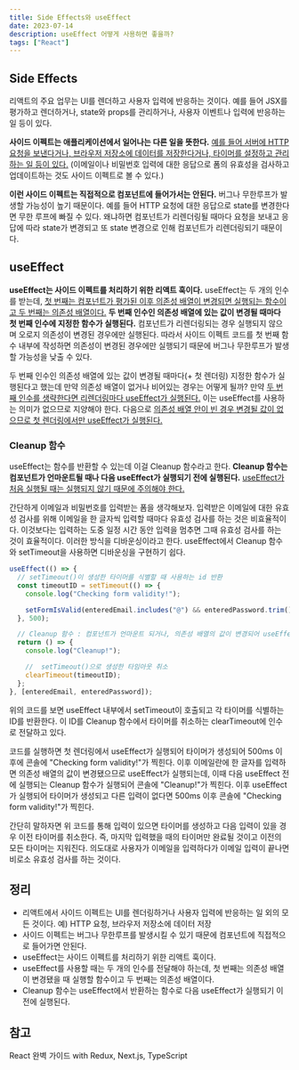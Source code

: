 ```yaml
---
title: Side Effects와 useEffect
date: 2023-07-14
description: useEffect 어떻게 사용하면 좋을까?
tags: ["React"]
---
```


## Side Effects

리액트의 주요 업무는 UI를 렌더하고 사용자 입력에 반응하는 것이다. 예를 들어 JSX를 평가하고 렌더하거나, state와 props를 관리하거나, 사용자 이벤트나 입력에 반응하는 일 등이 있다.

**사이드 이펙트는 애플리케이션에서 일어나는 다른 일을 뜻한다.** <u>예를 들어 서버에 HTTP 요청을 보낸다거나, 브라우저 저장소에 데이터를 저장한다거나, 타이머를 설정하고 관리하는 일 등이 있다.</u> (이메일이나 비밀번호 입력에 대한 응답으로 폼의 유효성을 검사하고 업데이트하는 것도 사이드 이펙트로 볼 수 있다.)

**이런 사이드 이펙트는 직접적으로 컴포넌트에 들어가서는 안된다.** 버그나 무한루프가 발생할 가능성이 높기 때문이다. 예를 들어 HTTP 요청에 대한 응답으로 state를 변경한다면 무한 루프에 빠질 수 있다. 왜냐하면 컴포넌트가 리렌더링될 때마다 요청을 보내고 응답에 따라 state가 변경되고 또 state 변경으로 인해 컴포넌트가 리렌더링되기 때문이다.

## useEffect

**useEffect는 사이드 이펙트를 처리하기 위한 리액트 훅이다.** useEffect는 두 개의 인수를 받는데, <u>첫 번째는 컴포넌트가 평가된 이후 의존성 배열이 변경되면 실행되는 함수이고 두 번째는 의존성 배열이다.</u> **두 번째 인수인 의존성 배열에 있는 값이 변경될 때마다 첫 번째 인수에 지정한 함수가 실행된다.** 컴포넌트가 리렌더링되는 경우 실행되지 않으며 오로지 의존성이 변경된 경우에만 실행된다. 따라서 사이드 이펙트 코드를 첫 번째 함수 내부에 작성하면 의존성이 변경된 경우에만 실행되기 때문에 버그나 무한루프가 발생할 가능성을 낮출 수 있다.

두 번째 인수인 의존성 배열에 있는 값이 변경될 때마다(+ 첫 렌더링) 지정한 함수가 실행된다고 했는데 만약 의존성 배열이 없거나 비어있는 경우는 어떻게 될까? 만약 <u>두 번째 인수를 생략한다면 리렌더링마다 useEffect가 실행된다.</u> 이는 useEffect를 사용하는 의미가 없으므로 지양해야 한다. 다음으로 <u>의존성 배열 안이 빈 경우 변경될 값이 없으므로 첫 렌더링에서만 useEffect가 실행된다.</u>

### Cleanup 함수

useEffect는 함수를 반환할 수 있는데 이걸 Cleanup 함수라고 한다. **Cleanup 함수는 컴포넌트가 언마운트될 때나 다음 useEffect가 실행되기 전에 실행된다.** <u>useEffect가 처음 실행될 때는 실행되지 않기 때문에 주의해야 한다.</u>

간단하게 이메일과 비밀번호를 입력받는 폼을 생각해보자. 입력받은 이메일에 대한 유효성 검사를 위해 이메일을 한 글자씩 입력할 때마다 유효성 검사를 하는 것은 비효율적이다. 이것보다는 입력하는 도중 일정 시간 동안 입력을 멈추면 그때 유효성 검사를 하는 것이 효율적이다. 이러한 방식을 디바운싱이라고 한다. useEffect에서 Cleanup 함수와 setTimeout을 사용하면 디바운싱을 구현하기 쉽다.

```js
useEffect(() => {
  // setTimeout()이 생성한 타이머를 식별할 때 사용하는 id 반환
  const timeoutID = setTimeout(() => {
    console.log("Checking form validity!");

    setFormIsValid(enteredEmail.includes("@") && enteredPassword.trim().length > 6);
  }, 500);

  // Cleanup 함수 : 컴포넌트가 언마운트 되거나, 의존성 배열의 값이 변경되어 useEffect가 실행되기 전에 실행(useEffect가 처음 실행되는 경우 제외)
  return () => {
    console.log("Cleanup!");

    //  setTimeout()으로 생성한 타임아웃 취소
    clearTimeout(timeoutID);
  };
}, [enteredEmail, enteredPassword]);
```

위의 코드를 보면 useEffect 내부에서 setTimeout이 호출되고 각 타이머를 식별하는 ID를 반환한다. 이 ID를 Cleanup 함수에서 타이머를 취소하는 clearTimeout에 인수로 전달하고 있다.

코드를 실행하면 첫 렌더링에서 useEffect가 실행되어 타이머가 생성되어 500ms 이후에 콘솔에 "Checking form validity!"가 찍힌다. 이후 이메일란에 한 글자를 입력하면 의존성 배열의 값이 변경됐으므로 useEffect가 실행되는데, 이때 다음 useEffect 전에 실행되는 Cleanup 함수가 실행되어 콘솔에 "Cleanup!"가 찍힌다. 이후 useEffect가 실행되어 타이머가 생성되고 다른 입력이 없다면 500ms 이후 콘솔에 "Checking form validity!"가 찍힌다.

간단히 말하자면 위 코드를 통해 입력이 있으면 타이머를 생성하고 다음 입력이 있을 경우 이전 타이머를 취소한다. 즉, 마지막 입력했을 때의 타이머만 완료될 것이고 이전의 모든 타이머는 지워진다. 의도대로 사용자가 이메일을 입력하다가 이메일 입력이 끝나면 비로소 유효성 검사를 하는 것이다.

## 정리

- 리액트에서 사이드 이펙트는 UI를 렌더링하거나 사용자 입력에 반응하는 일 외의 모든 것이다. 예) HTTP 요청, 브라우저 저장소에 데이터 저장
- 사이드 이펙트는 버그나 무한루프를 발생시킬 수 있기 때문에 컴포넌트에 직접적으로 들어가면 안된다.
- useEffect는 사이드 이펙트를 처리하기 위한 리액트 훅이다.
- useEffect를 사용할 때는 두 개의 인수를 전달해야 하는데, 첫 번째는 의존성 배열이 변경됐을 때 실행할 함수이고 두 번째는 의존성 배열이다.
- Cleanup 함수는 useEffect에서 반환하는 함수로 다음 useEffect가 실행되기 이전에 실행된다.

## 참고

React 완벽 가이드 with Redux, Next.js, TypeScript
